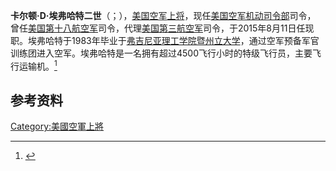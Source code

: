 {{blpsources|time=2015-09-11T15:27:33+00:00}}
{{expand|time=2015-09-11T15:27:33+00:00}}
{{Infobox military person
| name              = 卡尔顿·埃弗哈特二世
| image         = File:GENERAL CARLTON D. EVERHART II.JPG
| image_size    = 250
| caption       = 空军机动司令部司令埃弗哈特二世上将
| native_name       = 
| native_name_lang  = 
| birth_name    = 
| nickname      = 
| birth_date    = {{birth date and age|1961|6|17}}<ref>{{Cite web |url=http://www.bnd.com/news/local/article30694263.html |title=存档副本 |access-date=2015-09-11 |archive-date=2017-03-22 |archive-url=https://web.archive.org/web/20170322052753/http://www.bnd.com/news/local/article30694263.html |dead-url=no }}</ref>
| birth_place   = [[美國|美國]][[密歇根州|密歇根州]]{{link-en|塞爾福里奇國民警衛隊空軍基地|Selfridge Air National Guard Base}}
| death_date    = <!-- {{Death date and age|YYYY|MM|DD|YYYY|MM|DD}} death date first, then birth date -->
| death_place   = 
| allegiance    = {{USA}}
| branch        = {{air force|United States}}
| serviceyears  = 1983至今 ({{age|1983|10|11}}年)
| rank          = [[File:US-O10_insignia.svg|40px]] [[上将_(美国)|上将]]
| unit          = 
| commands      = [[第457空运中队|第457空运中队]]<br/>[[第97空中机动联队|第97空中机动联队]]<br/>[[第618空天作战中心|第618空天作战中心]]<br/>[[美国第三航空军|美国第三航空军]]<br/>[[美国第十八航空军|美国第十八航空军]]<br/>[[美国空军机动司令部|美国空军机动司令部]]
| battles       = 
| battles_label = 
| awards        = [[空军杰出服役勋章|空军杰出服役勋章]]<br/>[[国防部优异服役勋章|国防部优异服役勋章]]2次<br/>[[功绩勋章|功绩勋章]]4次<br/>[[铜星勋章|铜星勋章]]
| memorials     =
| spouse        = 
| relations     =
| laterwork     = 
}}
'''卡尔顿·D·埃弗哈特二世'''（{{lang-en|Carlton D. Everhart II}}；{{bd|1961年|6月17日}}），[[美国空军|美国空军]][[上将_(美国)|上将]]，现任[[美国空军机动司令部|美国空军机动司令部]]司令， 曾任[[美国第十八航空军|美国第十八航空军]]司令，代理[[美国第三航空军|美国第三航空军]]司令，于2015年8月11日任现职。埃弗哈特于1983年毕业于[[弗吉尼亚理工学院暨州立大学|弗吉尼亚理工学院暨州立大学]]，通过空军预备军官训练团进入空军。埃弗哈特是一名拥有超过4500飞行小时的特级飞行员，主要飞行运输机。<ref name=bio>{{cite web|title=General Carlton D. Everhart II|url=http://www.af.mil/AboutUs/Biographies/Display/tabid/225/Article/108400/general-carlton-d-everhart-ii.aspx|publisher=United States Air Force|accessdate=11 August 2015|archive-date=2016-06-10|archive-url=https://web.archive.org/web/20160610052815/http://www.af.mil/AboutUs/Biographies/Display/tabid/225/Article/108400/general-carlton-d-everhart-ii.aspx|dead-url=no}}</ref>

==参考资料==

[[Category:美國空軍上將|Category:美國空軍上將]]